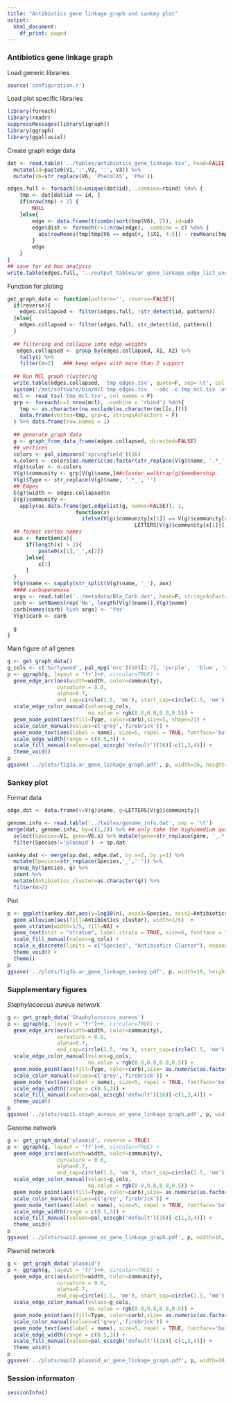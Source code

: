 ```yaml
---
title: "Antibiotics gene linkage graph and sankey plot"
output:
  html_document:
    df_print: paged
---
```


### Antibiotics gene linkage graph

Load generic libraries
```r
source('configuration.r')
```

Load plot specific libraries
```r
library(foreach)
library(readr)
suppressMessages(library(igraph))
library(ggraph)
library(ggalluvial)
```

Create graph edge data
```r
dat <- read.table('../tables/antibiotics_gene_linkage.tsv', head=FALSE, stringsAsFactors = FALSE) %>% 
  mutate(id=paste0(V1,':',V2, ':', V3)) %>% 
  mutate(V6=str_replace(V6, 'PheCmlA5', 'Phe'))

edges.full <- foreach(id=unique(dat$id), .combine=rbind) %do% {
    tmp <- dat[dat$id == id, ]
    if(nrow(tmp) < 2) {
        NULL
    }else{
        edge <- data.frame(t(combn(sort(tmp$V6), 2)), id=id)
        edge$dist <- foreach(r=1:nrow(edge), .combine = c) %do% {
          abs(rowMeans(tmp[tmp$V6 == edge[r, ]$X1, 4:5]) - rowMeans(tmp[tmp$V6 == edge[r, ]$X2, 4:5]))
        }
        edge
    }
}
## save for ad hoc analysis
write.table(edges.full, '../output_tables/ar_gene_linkage_edge_list_uncollapsed.tsv', row.names = F, quote=F, sep='\t')
```

Function for ploting
```r
get_graph_data <- function(pattern='', reverse=FALSE){
  if(reverse){
    edges.collapsed <- filter(edges.full, !str_detect(id, pattern))
  }else{
    edges.collapsed <- filter(edges.full, str_detect(id, pattern)) 
  }
    
  ## filtering and collapse into edge weights
   edges.collapsed <- group_by(edges.collapsed, X1, X2) %>% 
    tally() %>% 
    filter(n>2)   ### keep edges with more than 2 support
  
  ## Run MCL graph clustering
  write.table(edges.collapsed, 'tmp_edges.tsv', quote=F, sep='\t', col.names = F, row.names = F)
  system('/mnt/software/bin/mcl tmp_edges.tsv  --abc -o tmp_mcl.tsv -overlap keep -I 3 2>/dev/null')
  mcl <- read_tsv('tmp_mcl.tsv', col_names = F)
  grp <- foreach(c=1:nrow(mcl), .combine = 'rbind') %do%{
    tmp <- as.character(na.exclude(as.character(mcl[c,])))
    data.frame(vertex=tmp, grp=c, stringsAsFactors = F)
  } %>% data.frame(row.names = 1)
  
  ## generate graph data
  g <- graph_from_data_frame(edges.collapsed, directed=FALSE)
  ## vertices
  colors <- pal_simpsons('springfield')(16)
  n.colors <- colors[as.numeric(as.factor(str_replace(V(g)$name, '.*_', '')))]
  V(g)$color <- n.colors
  V(g)$community <- grp[V(g)$name,]##cluster_walktrap(g)$membership
  V(g)$Type <- str_replace(V(g)$name, '.*_', '')
  ## Edges
  E(g)$width <- edges.collapsed$n
  E(g)$community <-
    apply(as.data.frame(get.edgelist(g, names=FALSE)), 1,
                      function(x)
                        ifelse(V(g)$community[x[1]] == V(g)$community[x[2]],
                                         LETTERS[V(g)$community[x[1]]], NA))
  ## format vertex names
  aux <- function(x){
      if(length(x) > 2){
          paste0(x[1],'_',x[2])
      }else{
          x[1]
      }
  }
  V(g)$name <- sapply(str_split(V(g)$name, '_'), aux)
  #### carbapenemase
  args <- read.table('../metadata/Bla_Carb.dat', head=F, stringsAsFactors=F)[,1]
  carb <- setNames(rep('No', length(V(g)$name)),V(g)$name)
  carb[names(carb) %in% args] <- 'Yes'
  V(g)$carb <- carb
  
  g
}
```

Main figure of all genes
```r
g <- get_graph_data()
g_cols <- c('burlywood', pal_npg('nrc')(10)[2:7], 'purple',  'blue', 'darkgreen', 'pink', 'red', 'gold', 'black')
p <- ggraph(g, layout = 'fr')+#, circular=TRUE) +
  geom_edge_arc(aes(width=width, color=community),
                curvature = 0.0,
                alpha=0.7,
                end_cap=circle(1.5, 'mm'), start_cap=circle(1.5, 'mm'))   +
  scale_edge_color_manual(values=g_cols, 
                          na.value = rgb(0.8,0.8,0.8,0.5)) +
  geom_node_point(aes(fill=Type, color=carb),size=5, shape=21) +
  scale_color_manual(values=c('grey','firebrick')) + 
  geom_node_text(aes(label = name), size=5, repel = TRUE, fontface='bold') +
  scale_edge_width(range = c(0.5,3)) +
  scale_fill_manual(values=pal_ucscgb('default')(16)[-c(1,3,4)]) +
  theme_void()
p
ggsave('../plots/fig3a.ar_gene_linkage_graph.pdf', p, width=16, height=16)
```


### Sankey plot

Format data
```r
edge.dat <- data.frame(v=V(g)$name, g=LETTERS[V(g)$community])

genome.info <- read.table('../tables/genome_info.dat', sep = '\t') 
merge(dat, genome.info, by=c(1,2)) %>% ## only take the high/medium quality ones
  select(Species=V1, gene=V6.x) %>% mutate(gene=str_replace(gene, '_.*','')) %>%
  filter(Species!='plasmid') -> sp.dat

sankey.dat <- merge(sp.dat, edge.dat, by.x=2, by.y=1) %>% 
  mutate(Species=str_replace(Species,'_',' ')) %>% 
  group_by(Species, g) %>% 
  count %>% 
  mutate(Antibiotics_cluster=as.character(g)) %>% 
  filter(n>2)
```

Plot
```r
p <- ggplot(sankey.dat,aes(y=log10(n), axis1=Species, axis2=Antibiotics_cluster)) +
  geom_alluvium(aes(fill=Antibiotics_cluster), width=1/5)  +
  geom_stratum(width=1/5, fill=NA) +
  geom_text(stat = "stratum", label.strata = TRUE, size=6, fontface = "italic", nudge_x=-0.12, hjust=1) +
  scale_fill_manual(values=g_cols) +
  scale_x_discrete(limits = c("Species", "Antibiotics Cluster"), expand = c(.5, .05)) +
  theme_void() +
  theme()
p
ggsave('../plots/fig3b.ar_gene_linkage_sankey.pdf', p, width=18, height=18)
```

### Supplementary figures

*Staphylococcus aureus* network

```r
g <- get_graph_data('Staphylococcus_aureus')
p <- ggraph(g, layout = 'fr')+#, circular=TRUE) +
  geom_edge_arc(aes(width=width, color=community),
                curvature = 0.0,
                alpha=0.7,
                end_cap=circle(1.5, 'mm'), start_cap=circle(1.5, 'mm'))   +
  scale_edge_color_manual(values=g_cols, 
                          na.value = rgb(0.8,0.8,0.8,0.5)) +
  geom_node_point(aes(fill=Type, color=carb),size= as.numeric(as.factor(V(g)$carb) )*5, shape=21) +
  scale_color_manual(values=c('grey','firebrick')) + 
  geom_node_text(aes(label = name), size=5, repel = TRUE, fontface='bold') +
  scale_edge_width(range = c(0.5,3)) +
  scale_fill_manual(values=pal_ucscgb('default')(16)[-c(1,3,4)]) +
  theme_void()
p
ggsave('../plots/sup11.staph_aureus_ar_gene_linkage_graph.pdf', p, width=5, height=5)
```

Genome network

```r
g <- get_graph_data('plasmid', reverse = TRUE)
p <- ggraph(g, layout = 'fr')+#, circular=TRUE) +
  geom_edge_arc(aes(width=width, color=community),
                curvature = 0.0,
                alpha=0.7,
                end_cap=circle(1.5, 'mm'), start_cap=circle(1.5, 'mm'))   +
  scale_edge_color_manual(values=g_cols, 
                          na.value = rgb(0.8,0.8,0.8,0.5)) +
  geom_node_point(aes(fill=Type, color=carb),size= as.numeric(as.factor(V(g)$carb) )*5, shape=21) +
  scale_color_manual(values=c('grey','firebrick')) + 
  geom_node_text(aes(label = name), size=5, repel = TRUE, fontface='bold') +
  scale_edge_width(range = c(0.5,3)) +
  scale_fill_manual(values=pal_ucscgb('default')(16)[-c(1,3,4)]) +
  theme_void()
p
ggsave('../plots/sup12.genome_ar_gene_linkage_graph.pdf', p, width=16, height=16)
```

Plasmid network

```r
g <- get_graph_data('plasmid')
p <- ggraph(g, layout = 'fr')+#, circular=TRUE) +
  geom_edge_arc(aes(width=width, color=community),
                curvature = 0.0,
                alpha=0.7,
                end_cap=circle(1.5, 'mm'), start_cap=circle(1.5, 'mm'))   +
  scale_edge_color_manual(values=g_cols, 
                          na.value = rgb(0.8,0.8,0.8,0.5)) +
  geom_node_point(aes(fill=Type, color=carb),size= as.numeric(as.factor(V(g)$carb) )*5, shape=21) +
  scale_color_manual(values=c('grey','firebrick')) + 
  geom_node_text(aes(label = name), size=5, repel = TRUE, fontface='bold') +
  scale_edge_width(range = c(0.5,3)) +
  scale_fill_manual(values=pal_ucscgb('default')(16)[-c(1,3,4)]) +
  theme_void()
p
ggsave('../plots/sup12.plasmid_ar_gene_linkage_graph.pdf', p, width=10, height=7)
```

### Session informaton
```r
sessionInfo()
```


